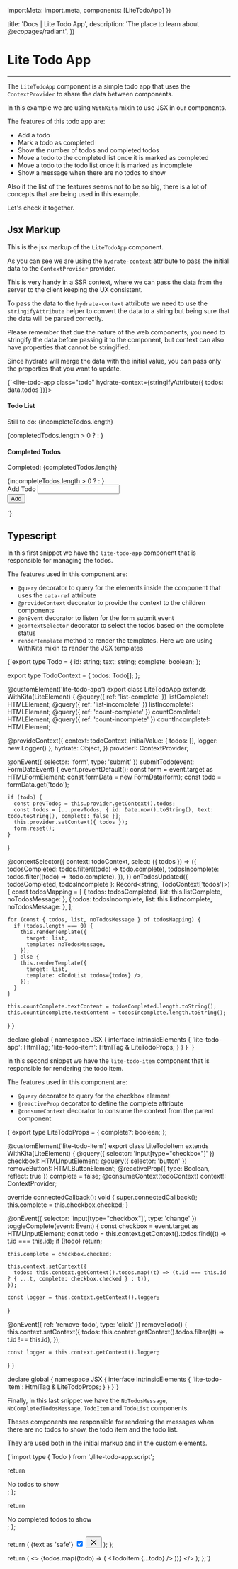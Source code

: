 

  importMeta: import.meta,
  components: [LiteTodoApp]
})

  title: 'Docs | Lite Todo App',
  description: 'The place to learn about @ecopages/radiant',
})

# Lite Todo App
---

The `LiteTodoApp` component is a simple todo app that uses the `ContextProvider` to share the data between components.

In this example we are using `WithKita` mixin to use JSX in our components.

The features of this todo app are:

- Add a todo
- Mark a todo as completed
- Show the number of todos and completed todos
- Move a todo to the completed list once it is marked as completed
- Move a todo to the todo list once it is marked as incomplete
- Show a message when there are no todos to show

Also if the list of the features seems not to be so big, there is a lot of concepts that are being used in this example.

Let's check it together.

<LiteTodoApp count={5} />

## Jsx Markup

This is the jsx markup of the `LiteTodoApp` component.

As you can see we are using the `hydrate-context` attribute to pass the initial data to the `ContextProvider` provider.

This is very handy in a SSR context, where we can pass the data from the server to the client keeping the UX consistent.

To pass the data to the `hydrate-context` attribute we need to use the `stringifyAttribute` helper to convert the data to a string but being sure that the data will be parsed correctly.

Please remember that due the nature of the web components, you need to stringify the data before passing it to the component, but context can also have properties that cannot be stringified.

Since hydrate will merge the data with the initial value, you can pass only the properties that you want to update.

<CodeBlock lang="jsx">{`<lite-todo-app class="todo" hydrate-context={stringifyAttribute<TodoContext>({ todos: data.todos })}>
  <div>
    <article>
      <h4>Todo List</h4>
      <p>
        Still to do: <span data-ref="count-incomplete">{incompleteTodos.length}</span>
      </p>
      <div data-ref="list-incomplete">
        {completedTodos.length > 0 
          ? <TodoList todos={incompleteTodos} /> 
          : <NoTodosMessage />
        }
      </div>
    </article>
    <article>
      <h4>Completed Todos</h4>
      <p>
        Completed: <span data-ref="count-complete">{completedTodos.length}</span>
      </p>
      <div data-ref="list-complete">
        {incompleteTodos.length > 0 
          ? <TodoList todos={completedTodos} /> 
          : <NoCompletedTodosMessage />
        }
      </div>
    </article>
  </div>
  <form>
    <div>
      <label for="new-todo">Add Todo</label>
      <input id="new-todo" name="todo" />
    </div>
    <button type="submit">Add</button>
  </form>
</lite-todo-app>
`}</CodeBlock>

## Typescript

In this first snippet we have the `lite-todo-app` component that is responsible for managing the todos.

The features used in this component are:

- `@query` decorator to query for the elements inside the component that uses the `data-ref` attribute
- `@provideContext` decorator to provide the context to the children components
- `@onEvent` decorator to listen for the form submit event
- `@contextSelector` decorator to select the todos based on the complete status
- `renderTemplate` method to render the templates. Here we are using WithKita mixin to render the JSX templates

<CodeBlock lang='typescript'>{`export type Todo = {
  id: string;
  text: string;
  complete: boolean;
};

export type TodoContext = {
  todos: Todo[];
};


@customElement('lite-todo-app')
export class LiteTodoApp extends WithKita(LiteElement) {
  @query({ ref: 'list-complete' }) listComplete!: HTMLElement;
  @query({ ref: 'list-incomplete' }) listIncomplete!: HTMLElement;
  @query({ ref: 'count-complete' }) countComplete!: HTMLElement;
  @query({ ref: 'count-incomplete' }) countIncomplete!: HTMLElement;

  @provideContext<typeof todoContext>({
    context: todoContext,
    initialValue: { todos: [], logger: new Logger() },
    hydrate: Object,
  })
  provider!: ContextProvider<typeof todoContext>;

  @onEvent({ selector: 'form', type: 'submit' })
  submitTodo(event: FormDataEvent) {
    event.preventDefault();
    const form = event.target as HTMLFormElement;
    const formData = new FormData(form);
    const todo = formData.get('todo');

    if (todo) {
      const prevTodos = this.provider.getContext().todos;
      const todos = [...prevTodos, { id: Date.now().toString(), text: todo.toString(), complete: false }];
      this.provider.setContext({ todos });
      form.reset();
    }
  }

  @contextSelector({
    context: todoContext,
    select: ({ todos }) => ({
      todosCompleted: todos.filter((todo) => todo.complete),
      todosIncomplete: todos.filter((todo) => !todo.complete),
    }),
  })
  onTodosUpdated({ todosCompleted, todosIncomplete }: Record<string, TodoContext['todos']>) {
    const todosMapping = [
      { todos: todosCompleted, list: this.listComplete, noTodosMessage: <NoTodosMessage /> },
      { todos: todosIncomplete, list: this.listIncomplete, noTodosMessage: <NoCompletedTodosMessage /> },
    ];

    for (const { todos, list, noTodosMessage } of todosMapping) {
      if (todos.length === 0) {
        this.renderTemplate({
          target: list,
          template: noTodosMessage,
        });
      } else {
        this.renderTemplate({
          target: list,
          template: <TodoList todos={todos} />,
        });
      }
    }

    this.countComplete.textContent = todosCompleted.length.toString();
    this.countIncomplete.textContent = todosIncomplete.length.toString();
  }
}

declare global {
  namespace JSX {
    interface IntrinsicElements {
      'lite-todo-app': HtmlTag;
      'lite-todo-item': HtmlTag & LiteTodoProps;
    }
  }
}
`}</CodeBlock>

In this second snippet we have the `lite-todo-item` component that is responsible for rendering the todo item.

The features used in this component are:

- `@query` decorator to query for the checkbox element
- `@reactiveProp` decorator to define the complete attribute
- `@consumeContext` decorator to consume the context from the parent component

<CodeBlock lang='typescript'>{`export type LiteTodoProps = {
  complete?: boolean;
};

@customElement('lite-todo-item')
export class LiteTodoItem extends WithKita(LiteElement) {
  @query({ selector: 'input[type="checkbox"]' }) checkbox!: HTMLInputElement;
  @query({ selector: 'button' }) removeButton!: HTMLButtonElement;
  @reactiveProp({ type: Boolean, reflect: true }) complete = false;
  @consumeContext(todoContext) context!: ContextProvider<typeof todoContext>;

  override connectedCallback(): void {
    super.connectedCallback();
    this.complete = this.checkbox.checked;
  }

  @onEvent({ selector: 'input[type="checkbox"]', type: 'change' })
  toggleComplete(event: Event) {
    const checkbox = event.target as HTMLInputElement;
    const todo = this.context.getContext().todos.find((t) => t.id === this.id);
    if (!todo) return;

    this.complete = checkbox.checked;

    this.context.setContext({
      todos: this.context.getContext().todos.map((t) => (t.id === this.id ? { ...t, complete: checkbox.checked } : t)),
    });

    const logger = this.context.getContext().logger;
  }

  @onEvent({ ref: 'remove-todo', type: 'click' })
  removeTodo() {
    this.context.setContext({
      todos: this.context.getContext().todos.filter((t) => t.id !== this.id),
    });

    const logger = this.context.getContext().logger;
  }
}

declare global {
  namespace JSX {
    interface IntrinsicElements {
      'lite-todo-item': HtmlTag & LiteTodoProps;
    }
  }
}`}</CodeBlock>

Finally, in this last snippet we have the `NoTodosMessage`, `NoCompletedTodosMessage`, `TodoItem` and `TodoList` components.

Theses components are responsible for rendering the messages when there are no todos to show, the todo item and the todo list.

They are used both in the initial markup and in the custom elements.

<CodeBlock lang='typescript'>{`import type { Todo } from './lite-todo-app.script';

  return <div>No todos to show</div>;
};

  return <div>No completed todos to show</div>;
};

  return (
    <lite-todo-item complete={complete} class="todo__item" id={id}>
      {text as 'safe'}
      <span>
        <input type="checkbox" checked={complete} />
      </span>
       <button type="button" class="todo__item-remove">
        <svg
          width="20"
          height="20"
          aria-hidden="true"
          focusable="false"
          viewBox="0 0 24 24"
          fill="none"
          stroke="currentColor"
          stroke-width="2"
          stroke-linecap="round"
          stroke-linejoin="round"
          class="lucide lucide-x"
        >
          <path d="M18 6 6 18" />
          <path d="m6 6 12 12" />
        </svg>
      </button>
    </lite-todo-item>
  );
};

  return (
    <>
      {todos.map((todo) => (
        <TodoItem {...todo} />
      ))}
    </>
  );
};`}</CodeBlock>